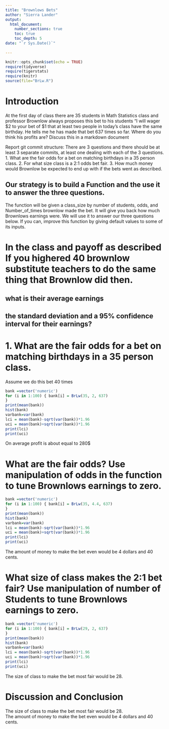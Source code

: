 ```yaml
---
title: "Brownlows Bets"
author: "Sierra Lander"
output: 
  html_document:
    number_sections: true
    toc: true
    toc_depth: 5
date: "`r Sys.Date()`"    
    
---
```

```r
knitr::opts_chunk$set(echo = TRUE)
require(tidyverse)
require(tigerstats)
require(knitr)
source(file="BrLw.R")
```


<!-- We recommend you use git branches -- create a separate branch for each major section i.e. Introduction, Methods, Results, Inferential Results, and Discussion and Conclusions - leave the YAML block untouched until the final merge where you put in your own name !-->

# Introduction

<!--In this section you explain what you are trying to show.  Where did the data come from?  What is the research or other question you are trying to answer?!-->

 At the first day of class there are 35 students in Math Statistics class and professor Brownlow always proposes this bet to his students "I will wager $2 to your bet of $1 that at least two people in today's class have  the same birthday.  He tells me he has made that bet 637 times so far. Where do you think his profits are? Discuss this in a markdown document
 
Report git commit structure:
There are 3 questions and there should be at least 3 separate commits, at least one dealing with each of the 3 questions.
1. What are the fair odds for a bet on matching birthdays in a 35 person class.
2. For what size class is a 2:1 odds bet fair.
3. How much money would Brownlow be expected to end up with if the bets went as described.

## Our strategy is to build a Function and the use it to answer the three questions. 

The function will be given a class_size by number of students, odds, and Number_of_times brownlow made the bet.  It will give you back how much Brownlows earnings were. We will use it to answer our three questions below. If you can, improve this function by giving default values to some of its inputs. 

# In the class and payoff as described  If you highered 40 brownlow substitute teachers to do the same thing that Brownlow did then.
## what is their average earnings
## the standard deviation and a 95% confidence interval for their earnings?
  
<!--Explain and display your method of coming up with a 95% confidence interval of  professor Brownlows winnings (or losings)-->


# 1. What are the fair odds for a bet on matching birthdays in a 35 person class.  
Assume we do this bet 40 times

```r
bank =vector('numeric')
for (i in 1:100) { bank[i] = BrLw(35, 2, 637)
}
print(mean(bank))
hist(bank)
varbank=var(bank)
lci = mean(bank)-sqrt(var(bank))*1.96
uci = mean(bank)+sqrt(var(bank))*1.96
print(lci) 
print(uci)
```


On average profit is about equal to 280$






# What are the fair odds? Use manipulation of odds in the function to tune Brownlows earnings to zero. 



```r
bank =vector('numeric')
for (i in 1:100) { bank[i] = BrLw(35, 4.4, 637)
}
print(mean(bank))
hist(bank)
varbank=var(bank)
lci = mean(bank)-sqrt(var(bank))*1.96
uci = mean(bank)+sqrt(var(bank))*1.96
print(lci) 
print(uci)
```

The amount of money to make the bet even would be 4 dollars and 40 cents.



<!--Decide on your methods:  In this section explain the approach you will take to attack the issue --- how will you decide on a likely estimate of professor Brownlow's earnings or losses after 637 bets. Also explain how you construct a 95% confidence interval about your estimate of his winnings !-->




# What size of class makes the 2:1 bet fair?  Use manipulation of number of Students to tune Brownlows earnings to zero.

<!--Explain and display the results of your method of coming up with the estimate of professor Brownlows betting profits!-->

```r
bank =vector('numeric')
for (i in 1:100) { bank[i] = BrLw(29, 2, 637)
}
print(mean(bank))
hist(bank)
varbank=var(bank)
lci = mean(bank)-sqrt(var(bank))*1.96
uci = mean(bank)+sqrt(var(bank))*1.96
print(lci) 
print(uci)
```



The size of class to make the bet most fair would be 28.





# Discussion and Conclusion

<!--Discussion and conclusion here.  If professor Brownlow is consistantly making or losing money how could he change his payout so that his profits center on zero?  Also discuss what size his class should be in order to have his current scheme balance at zero profit.!-->
The size of class to make the bet most fair would be 28.  
The amount of money to make the bet even would be 4 dollars and 40 cents.  



